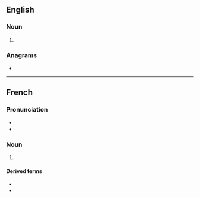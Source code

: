 ==English==

===Noun===
{{en-noun}}

# {{obsolete form of|en|abysm}}

===Anagrams===
* {{anagrams|en|a=abemy|Mabey|Mbaye|beamy|embay|maybe}}

----

==French==

===Pronunciation===
* {{fr-IPA}}
* {{audio|fr|LL-Q150 (fra)-LoquaxFR-abyme.wav|Audio}}

===Noun===
{{fr-noun|m}}

# {{archaic spelling of|fr|abîme}}

====Derived terms====
* {{l|fr|en abyme}}
* {{l|fr|mise en abyme}}